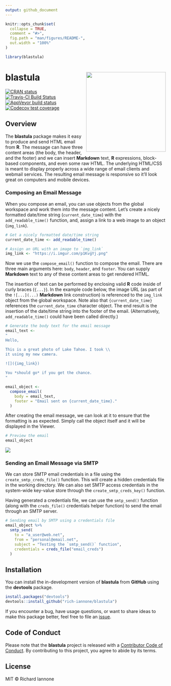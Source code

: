 ```yaml
---
output: github_document
---
```


<!-- README.md is generated from README.Rmd. Please edit that file -->

```r
knitr::opts_chunk$set(
  collapse = TRUE,
  comment = "#>",
  fig.path = "man/figures/README-",
  out.width = "100%"
)
```

```r
library(blastula)
```

# blastula <a href='http://rich-iannone.github.io/blastula/'><img src="man/figures/logo.svg" align="right" height="250px" /></a>

[![CRAN status](https://www.r-pkg.org/badges/version/blastula)](https://CRAN.R-project.org/package=blastula)
[![Travis-CI Build Status](https://travis-ci.org/rich-iannone/blastula.svg?branch=master)](https://travis-ci.org/rich-iannone/blastula)
[![AppVeyor build status](https://ci.appveyor.com/api/projects/status/github/rich-iannone/blastula?branch=master&svg=true)](https://ci.appveyor.com/project/rich-iannone/blastula)
[![Codecov test coverage](https://codecov.io/gh/rich-iannone/blastula/branch/master/graph/badge.svg)](https://codecov.io/gh/rich-iannone/blastula?branch=master)

## Overview

The **blastula** package makes it easy to produce and send HTML email from **R**. The message can have three content areas (the body, the header, and the footer) and we can insert **Markdown** text, **R** expressions, block-based components, and even some raw HTML. The underlying HTML/CSS is meant to display properly across a wide range of email clients and webmail services. The resulting email message is responsive so it'll look great on computers and mobile devices.

### Composing an Email Message

When you compose an email, you can use objects from the global workspace and work them into the message content. Let's create a nicely formatted date/time string (`current_date_time`) with the `add_readable_time()` function, and, assign a link to a web image to an object (`img_link`).

```r
# Get a nicely formatted date/time string
current_date_time <- add_readable_time()

# Assign an URL with an image to `img_link`
img_link <- "https://i.imgur.com/p1KvgYj.png"
```

Now we use the `compose_email()` function to compose the email. There are three main arguments here: `body`, `header`, and `footer`. You can supply **Markdown** text to any of these content areas to get rendered HTML.

The insertion of text can be performed by enclosing valid **R** code inside of curly braces (`{...}`). In the example code below, the image URL (as part of the `![...](...)` **Markdown** link construction) is referenced to the `img_link` object from the global workspace. Note also that `{current_date_time}` references the `current_date_time` character object. The end result is the insertion of the date/time string into the footer of the email. (Alternatively, `add_readable_time()` could have been called directly.)

```r
# Generate the body text for the email message
email_text <- 
"
Hello,

This is a great photo of Lake Tahoe. I took \\
it using my new camera.

![]({img_link})
      
You *should go* if you get the chance.
"

email_object <-
  compose_email(
    body = email_text,
    footer = "Email sent on {current_date_time}."
  )
```

After creating the email message, we can look at it to ensure that the formatting is as expected. Simply call the object itself and it will be displayed in the Viewer.

```r
# Preview the email
email_object
```

<img src="man/figures/rstudio_preview_email.png">

### Sending an Email Message via SMTP

We can store SMTP email credentials in a file using the `create_smtp_creds_file()` function. This will create a hidden credentials file in the working directory. We can also set SMTP access credentials in the system-wide key-value store through the `create_smtp_creds_key()` function.

Having generated a credentials file, we can use the `smtp_send()` function (along with the `creds_file()` credentials helper function) to send the email through an SMTP server.

```r
# Sending email by SMTP using a credentials file
email_object %>%
  smtp_send(
    to = "a_user@web.net",
    from = "personal@email.net",
    subject = "Testing the `smtp_send()` function",
    credentials = creds_file("email_creds")
  )
```

## Installation

You can install the in-development version of **blastula** from **GitHub** using the **devtools** package.

```r
install.packages("devtools")
devtools::install_github("rich-iannone/blastula")
```

If you encounter a bug, have usage questions, or want to share ideas to make this package better, feel free to file an [issue](https://github.com/rich-iannone/blastula/issues).

## Code of Conduct

Please note that the **blastula** project is released with a [Contributor Code of Conduct](CODE_OF_CONDUCT.md). By contributing to this project, you agree to abide by its terms.

## License

MIT &copy; Richard Iannone
